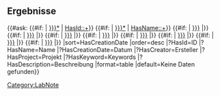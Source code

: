<noinclude>
{{OslTemplate:Helper/Docu/FormTemplate}}
</noinclude>
<includeonly>
== Ergebnisse ==
{{#ask: 
[[Category:LabNote]]
{{#if: {{{id|}}} | [[HasId::~*{{{id|}}}*]] | [[HasId::+]]}}
{{#if: {{{name|}}} | [[HasName::~*{{{name|}}}*]] | [[HasName::+]]}}
{{#if: {{{date_from|}}} | [[HasCreationDate::>{{{date_from|}}}]] |}}
{{#if: {{{date_to|}}} | [[HasCreationDate::<{{{date_to|}}}]] |}}
{{#if: {{{keyword|}}} | [[HasKeyword::{{{keyword|}}}]] |}}
{{#if: {{{creator|}}} | [[HasCreator::{{{creator|}}}]] |}}
{{#if: {{{project|}}} | [[HasProject::{{{project|}}}]] |}}
{{#if: {{{tool|}}} | [[-IsSubprocessOf.-IsProcessParameterOf.HasDevice::{{{tool|}}}]] |}}
{{#if: {{{material|}}} | [[-IsSubprocessOf.-IsProcessParameterOf.HasPredecessor::{{{material|}}}]] |}}
{{#if: {{{quantity|}}} | [[-IsSubprocessOf.-IsProcessParameterOf.HasProperty::{{{quantity|}}}]] |}}
|sort=HasCreationDate
|order=desc
|?HasId=ID
|?HasName=Name
|?HasCreationDate=Datum 
|?HasCreator=Ersteller  
|?HasProject=Projekt
|?HasKeyword=Keywords 
|?HasDescription=Beschreibung 
|format=table 
|default=Keine Daten gefunden}}
</includeonly>